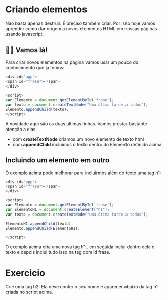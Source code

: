 
Criando elementos
==================

Não basta apenas destruir. É preciso também criar. Por isso hoje vamos aprender como dar origem a novos elementos HTML em nossas páginas usando javascript.


👵🏻 Vamos lá!
---------------

Para criar novos elementos na página vamos usar um pouco do conhecimento que ja temos:

```javascript
<div id="app">
<span id="frase"></span>
</div>

<script>
var Elemento = document.getElementById('frase');
var texto = document.createTextNode("Uma ótima tarde a todos");
Elemento.appendChild(texto);
</script>
```
A novidade aqui são as duas ultimas linhas. Vamos prestar bastante atenção a elas.

* com **createTextNode** criamos um novo elemento de texto html
* com **appendChild** incluimos o texto dentro do Elemento definido acima.

Incluindo um elemento em outro
-------------------------------

O exemplo acima pode melhorar para incluirmos além do texto uma tag h1:

```javascript
<div id="app">
<span id="frase"></span>
</div>

<script>
var Elemento = document.getElementById('frase');
var ElementoH1 = document.createElement("h1");
var texto = document.createTextNode("Uma ótima tarde a todos");

ElementoH1.appendChild(texto);
Elemento.appendChild(ElementoH1);

</script>
```
O exemplo acima cria uma nova tag h1.. em seguida inclui dentro dela o texto e depois inclui tudo isso na tag com id frase.

Exercicio
===========

Crie uma tag h2. Ela deve conter o seu nome e aparecer abaixo da tag h1 criada no script acima.
